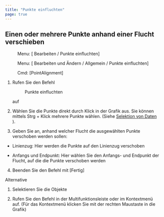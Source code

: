 ```yaml
---
title: "Punkte einfluchten"
page: true
---
```

## Einen oder mehrere Punkte anhand einer Flucht verschieben
<GeoMapper> <Menu> Menu: [ Bearbeiten / Punkte einfluchten] </Menu> </GeoMapper>
<GeoDesigner> <Menu> Menu: [ Bearbeiten und Ändern / Allgemein / Punkte einfluchten] </Menu> 
 <Menu> Cmd: [PointAlignment] </Menu> </GeoDesigner>


1. Rufen Sie den Befehl <Menu>Punkte einfluchten</Menu>  auf

2. W&#228;hlen Sie die Punkte direkt durch Klick in der Grafik aus. Sie k&#246;nnen mittels <Border>Strg + Klick</Border>  mehrere Punkte w&#228;hlen. (Siehe 
[Selektion von Daten](../grafik/selektionvondaten)
). 

3.  Geben Sie an, anhand welcher Flucht die ausgew&#228;hlten Punkte verschoben werden sollen:

- <Bold> Linienzug: </Bold>  Hier werden die Punkte auf den Linienzug verschoben

- <Bold> Anfangs und Endpunkt: </Bold>  Hier w&#228;hlen Sie den Anfangs- und Endpunkt der Flucht, auf die die Punkte verschoben werden



4.  Beenden Sie den Befehl mit 
[Fertig]




Alternative


1. Selektieren Sie die Objekte 

2. Rufen Sie den Befehl in der Multifunktionsleiste oder im Kontextmen&#252; auf. (F&#252;r das Kontextmen&#252; klicken Sie mit der rechten Maustaste in die Grafik)




